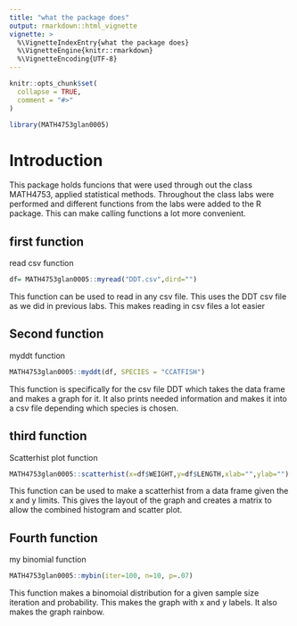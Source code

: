 ```yaml
---
title: "what the package does"
output: rmarkdown::html_vignette
vignette: >
  %\VignetteIndexEntry{what the package does}
  %\VignetteEngine{knitr::rmarkdown}
  %\VignetteEncoding{UTF-8}
---
```


```r
knitr::opts_chunk$set(
  collapse = TRUE,
  comment = "#>"
)
```

```r
library(MATH4753glan0005)
```



# Introduction
This package holds funcions that were used through out the class MATH4753, applied statistical methods. Throughout the class labs were performed and different functions from the labs were added to the R package. This can make calling functions a lot more convenient. 

## first function 
read csv function
```r
df= MATH4753glan0005::myread("DDT.csv",dird="")
```
This function can be used to read in any csv file. This uses the DDT csv file as we did in previous labs. This makes reading in csv files a lot easier 

## Second function 
myddt function
```r
MATH4753glan0005::myddt(df, SPECIES = "CCATFISH")
```

This function is specifically for the csv file DDT which takes the data frame and makes a graph for it. It also prints needed information and makes it into a csv file depending which species is chosen.

## third function
Scatterhist plot function
```r
MATH4753glan0005::scatterhist(x=df$WEIGHT,y=df$LENGTH,xlab="",ylab="")
```
This function can be used to make a scatterhist from a data frame given the x and y limits. This gives the layout of the graph and creates a matrix to allow the combined histogram and scatter plot. 

## Fourth function
my binomial function
```r
MATH4753glan0005::mybin(iter=100, n=10, p=.07)
```
This function makes a binomoial distribution for a given sample size iteration and probability. This makes the graph with x and y labels. It also makes the graph rainbow. 




